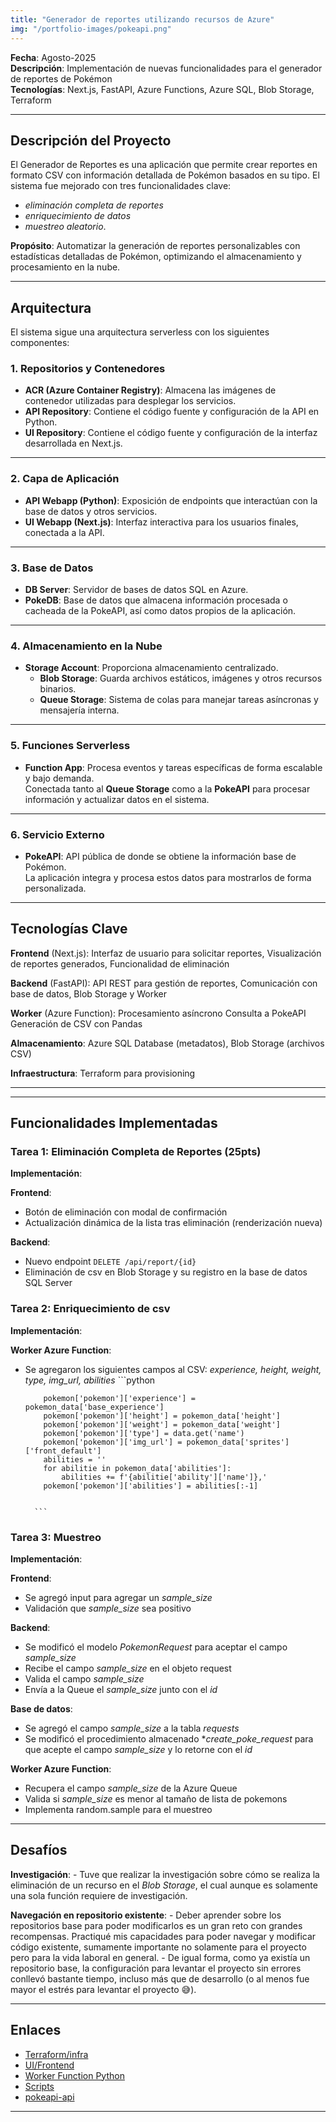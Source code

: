 ```yaml
---
title: "Generador de reportes utilizando recursos de Azure" 
img: "/portfolio-images/pokeapi.png"
---
```

**Fecha**: Agosto-2025  
**Descripción**: Implementación de nuevas funcionalidades para el generador de reportes de Pokémon  
**Tecnologías**: Next.js, FastAPI, Azure Functions, Azure SQL, Blob Storage, Terraform  

---

## Descripción del Proyecto

El Generador de Reportes es una aplicación que permite crear reportes en formato CSV con información detallada de Pokémon basados en su tipo. El sistema fue mejorado con tres funcionalidades clave: 
- *eliminación completa de reportes* 
- *enriquecimiento de datos*
- *muestreo aleatorio*.

**Propósito**: Automatizar la generación de reportes personalizables con estadísticas detalladas de Pokémon, optimizando el almacenamiento y procesamiento en la nube.

---

## Arquitectura

El sistema sigue una arquitectura serverless con los siguientes componentes:

### 1. **Repositorios y Contenedores**
- **ACR (Azure Container Registry)**: Almacena las imágenes de contenedor utilizadas para desplegar los servicios.
- **API Repository**: Contiene el código fuente y configuración de la API en Python.
- **UI Repository**: Contiene el código fuente y configuración de la interfaz desarrollada en Next.js.

---

### 2. **Capa de Aplicación**
- **API Webapp (Python)**: Exposición de endpoints que interactúan con la base de datos y otros servicios.
- **UI Webapp (Next.js)**: Interfaz interactiva para los usuarios finales, conectada a la API.

---

### 3. **Base de Datos**
- **DB Server**: Servidor de bases de datos SQL en Azure.
- **PokeDB**: Base de datos que almacena información procesada o cacheada de la PokeAPI, así como datos propios de la aplicación.

---

### 4. **Almacenamiento en la Nube**
- **Storage Account**: Proporciona almacenamiento centralizado.
  - **Blob Storage**: Guarda archivos estáticos, imágenes y otros recursos binarios.
  - **Queue Storage**: Sistema de colas para manejar tareas asíncronas y mensajería interna.

---

### 5. **Funciones Serverless**
- **Function App**: Procesa eventos y tareas específicas de forma escalable y bajo demanda.  
  Conectada tanto al **Queue Storage** como a la **PokeAPI** para procesar información y actualizar datos en el sistema.

---

### 6. **Servicio Externo**
- **PokeAPI**: API pública de donde se obtiene la información base de Pokémon.  
  La aplicación integra y procesa estos datos para mostrarlos de forma personalizada.

---



## Tecnologías Clave

**Frontend** (Next.js): Interfaz de usuario para solicitar reportes, Visualización de reportes generados, Funcionalidad de eliminación

**Backend** (FastAPI): API REST para gestión de reportes, Comunicación con base de datos, Blob Storage y Worker

**Worker** (Azure Function): Procesamiento asíncrono Consulta a PokeAPI Generación de CSV con Pandas

**Almacenamiento**: Azure SQL Database (metadatos), Blob Storage (archivos CSV)

**Infraestructura**: Terraform para provisioning

---

---
## Funcionalidades Implementadas

### Tarea 1: Eliminación Completa de Reportes (25pts)

**Implementación**:

**Frontend**:
- Botón de eliminación con modal de confirmación 
- Actualización dinámica de la lista tras eliminación (renderización nueva)

**Backend**:
- Nuevo endpoint `DELETE /api/report/{id}`
- Eliminación de csv en Blob Storage y su registro en la base de datos SQL Server

### Tarea 2: Enriquecimiento de csv

**Implementación**:

**Worker Azure Function**:
- Se agregaron los siguientes campos al CSV: *experience, height, weight, type, img_url, abilities*
        ```python
          
          pokemon['pokemon']['experience'] = pokemon_data['base_experience']
          pokemon['pokemon']['height'] = pokemon_data['height']
          pokemon['pokemon']['weight'] = pokemon_data['weight']
          pokemon['pokemon']['type'] = data.get('name')
          pokemon['pokemon']['img_url'] = pokemon_data['sprites']['front_default']
          abilities = ''
          for abilitie in pokemon_data['abilities']:
              abilities += f'{abilitie['ability']['name']},' 
          pokemon['pokemon']['abilities'] = abilities[:-1]
          

        ```

### Tarea 3: Muestreo

**Implementación**:

**Frontend**:
- Se agregó input para agregar un *sample_size*
- Validación que *sample_size* sea positivo

**Backend**:
- Se modificó el modelo *PokemonRequest* para aceptar el campo *sample_size*
- Recibe el campo *sample_size* en el objeto request
- Valida el campo *sample_size*
- Envía a la Queue el *sample_size* junto con el *id*

**Base de datos**:
- Se agregó el campo *sample_size* a la tabla *requests*
- Se modificó el procedimiento almacenado **create_poke_request* para que acepte el campo *sample_size* y lo retorne con el *id*

**Worker Azure Function**:
- Recupera el campo *sample_size* de la Azure Queue
- Valida si *sample_size* es menor al tamaño de lista de pokemons
- Implementa random.sample para el muestreo

---

## Desafíos

**Investigación**:
    - Tuve que realizar la investigación sobre cómo se realiza la eliminación de un recurso en el *Blob Storage*, el cual aunque es solamente una sola función requiere de investigación.
    
**Navegación en repositorio existente**:
    - Deber aprender sobre los repositorios base para poder modificarlos es un gran reto con grandes recompensas. Practiqué mis capacidades para poder navegar y modificar código existente, sumamente importante no solamente para el proyecto pero para la vida laboral en general.
    - De igual forma, como ya existía un repositorio base, la configuración para levantar el proyecto sin errores conllevó bastante tiempo, incluso más que de desarrollo (o al menos fue mayor el estrés para levantar el proyecto 😅).



---

## Enlaces

- [Terraform/infra](https://github.com/carlos-fl/terraform-pokeapi)
- [UI/Frontend](https://github.com/carlos-fl/pokeapi-ui)
- [Worker Function Python](https://github.com/carlos-fl/pokeapi-function)
- [Scripts](https://github.com/carlos-fl/pokeapi-scripts)
- [pokeapi-api](https://github.com/carlos-fl/pokeapi-api)

--- 
